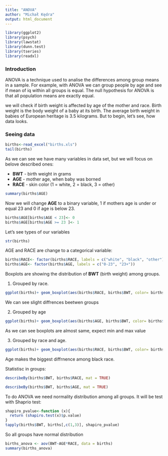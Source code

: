 ```yaml
---
title: "ANOVA"
author: "Michał Kędra"
output: html_document
---
```


```r
library(ggplot2)
library(psych)     
library(lawstat)   
library(dunn.test)
library(tseries)
library(readxl)

```

### Introduction
ANOVA is a technique used to analise the differences among group means in a sample. For example, with ANOVA we can group people by age and see if mean of iq within all groups is equal. The null hypothesis for ANOVA is that all population means are exactly equal.

we will check if birth weight is affected by age of the mother and race. Birth weight is the body weight of a baby at its birth. The average birth weight in babies of European heritage is 3.5 kilograms. But to begin, let's see, how data looks.


### Seeing data


```r
births<-read_excel("births.xls")
tail(births)

```
As we can see we have many variables in data set, but we will focus on belove described ones:

* __BWT__ - birth weight in grams
* __AGE__ -  mother age, when baby was borned
* __RACE__ - skin color (1 = white, 2 = black, 3 = other)



```r
summary(births$AGE)
```

Now we will change __AGE__  to  a binary variable, 1 if mothers age is under or equal 23 and 0 if age is below 23.
```r
births$AGE[births$AGE < 23]<- 0
births$AGE[births$AGE >= 23 ]<- 1
```

Let's see types of our variables
```r
str(births)
```

AGE and RACE are change to a categorical variable:
```r
births$RACE<- factor(births$RACE, labels = c("white", "black", "other"))
births$AGE<- factor(births$AGE, labels = c("0-23", "23+"))
```

Boxplots are showing the distribution of __BWT__ (birth weight)  among groups.

1. Grouped by race.
```r
ggplot(births)+ geom_boxplot(aes(births$RACE, births$BWT, color= births$RACE))
```

We can see slight diffrences beetwen groups

2. Grouped by age

```r
ggplot(births)+ geom_boxplot(aes(births$AGE, births$BWT, color= births$AGE))


```

As we can see  boxplots are almost same, expect min and max value

3. Grouped by race and age.

```r
ggplot(births)+ geom_boxplot(aes(births$RACE, births$BWT, color= births$AGE))

```

Age makes the biggest diffrnence among black race.

Statistisc in groups:
```r
describeBy(births$BWT, births$RACE, mat = TRUE)
```

```r
describeBy(births$BWT, births$AGE, mat = TRUE)
```

To do ANOVA we need normality distribution among all groups.
It will be test with Shaprio test:

```r
shapiro_pvalue<-function (x){
  return (shapiro.test(x)$p.value)
}
tapply(births$BWT, births[,c(1,3)], shapiro_pvalue)

```
So all groups have normal distribution

```r
births_anova <- aov(BWT~AGE*RACE, data = births)
summary(births_anova)
```


